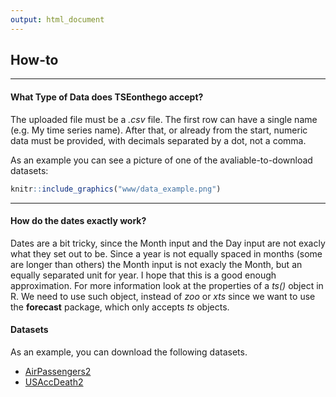 ```yaml
---
output: html_document
---
```

## How-to
***

#### What Type of Data does TSEonthego accept?

The uploaded file must be a *.csv* file. The first row can have a single name (e.g. My time series name). After that, or already from the start, numeric data must be provided, with decimals separated by a dot, not a comma.

As an example you can see a picture of one of the avaliable-to-download datasets:

```r
knitr::include_graphics("www/data_example.png")
```

***

#### How do the dates exactly work?

Dates are a bit tricky, since the Month input and the Day input are not exacly what they set out to be. Since a year is not equally spaced in months (some are longer than others) the Month input is not exacly the Month, but an equally separated unit for year. I hope that this is a good enough approximation. For more information look at the properties of a *ts()* object in R. We need to use such object, instead of *zoo* or *xts* since we want to use the **forecast** package, which only accepts *ts* objects.

#### Datasets

As an example, you can download the following datasets.

- [AirPassengers2](./AirPassengers2.csv) 
- [USAccDeath2](./USAccDeath2.csv) 


